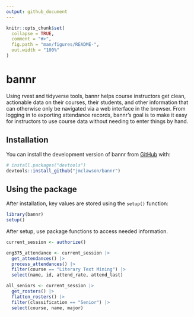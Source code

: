 ```yaml
---
output: github_document
---
```


<!-- README.md is generated from README.Rmd. Please edit that file -->

```r
knitr::opts_chunk$set(
  collapse = TRUE,
  comment = "#>",
  fig.path = "man/figures/README-",
  out.width = "100%"
)
```

# bannr

<!-- badges: start -->
<!-- badges: end -->

Using rvest and tidyverse tools, bannr helps course instructors get clean, actionable data on their courses, their students, and other information that can otherwise only be navigated via a web interface in the browser. From logging in to exporting attendance records, bannr's goal is to make it easy for instructors to use course data without needing to enter things by hand.

## Installation

You can install the development version of bannr from [GitHub](https://github.com/) with:

``` r
# install.packages("devtools")
devtools::install_github("jmclawson/bannr")
```

## Using the package

After installation, key values are stored using the `setup()` function:

```r
library(bannr)
setup()
```

After setup, use package functions to access needed information.

```r
current_session <- authorize()

eng375_attendance <- current_session |> 
  get_attendances() |>
  process_attendances() |> 
  filter(course == "Literary Text Mining") |> 
  select(name, id, attend_rate, attend_last)

all_seniors <- current_session |> 
  get_rosters() |> 
  flatten_rosters() |> 
  filter(classification == "Senior") |> 
  select(course, name, major)
```

